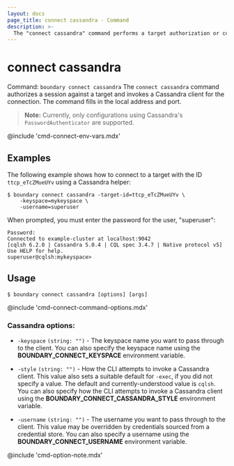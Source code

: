 ```yaml
---
layout: docs
page_title: connect cassandra - Command
description: >-
  The "connect cassandra" command performs a target authorization or consumes an existing authorization token, and then launches a proxied Cassandra (CQL) connection.
---
```


# connect cassandra

Command: `boundary connect cassandra`
The `connect cassandra` command authorizes a session against a target and invokes a Cassandra client for the connection.
The command fills in the local address and port.

> **Note:** Currently, only configurations using Cassandra's `PasswordAuthenticator` are supported.

@include 'cmd-connect-env-vars.mdx'


## Examples

The following example shows how to connect to a target with the ID `ttcp_eTcZMueUYv` using a Cassandra helper:

```shell-session
$ boundary connect cassandra -target-id=ttcp_eTcZMueUYv \
    -keyspace=mykeyspace \
    -username=superuser
```

When prompted, you must enter the password for the user, "superuser":

<CodeBlockConfig hideClipboard>

```plaintext
Password:
Connected to example-cluster at localhost:9042
[cqlsh 6.2.0 | Cassandra 5.0.4 | CQL spec 3.4.7 | Native protocol v5]
Use HELP for help.
superuser@cqlsh:mykeyspace>
```

</CodeBlockConfig>

## Usage

<CodeBlockConfig hideClipboard>

```shell-session
$ boundary connect cassandra [options] [args]
```

</CodeBlockConfig>

@include 'cmd-connect-command-options.mdx'

### Cassandra options:

- `-keyspace` `(string: "")` - The keyspace name you want to pass through to the client.
You can also specify the keyspace name using the **BOUNDARY_CONNECT_KEYSPACE** environment variable.

- `-style`  `(string: "")` - How the CLI attempts to invoke a Cassandra client.
This value also sets a suitable default for `-exec`, if you did not specify a value.
The default and currently-understood value is `cqlsh`.
You can also specify how the CLI attempts to invoke a Cassandra client using the **BOUNDARY_CONNECT_CASSANDRA_STYLE** environment variable.

- `-username`  `(string: "")` - The username you want to pass through to the client.
This value may be overridden by credentials sourced from a credential store.
You can also specify a username using the **BOUNDARY_CONNECT_USERNAME** environment variable.

@include 'cmd-option-note.mdx' 
